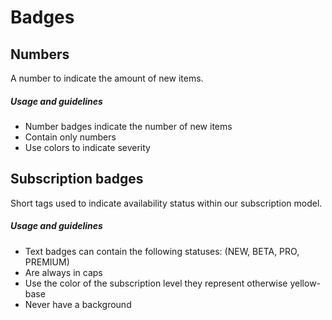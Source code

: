 
# Badges
## Numbers
A number to indicate the amount of new items.


##### Usage and guidelines
* Number badges indicate the number of new items
* Contain only numbers
* Use colors to indicate severity

<NumberBadgesExamples />


## Subscription badges
Short tags used to indicate availability status within our subscription model.

##### Usage and guidelines
* Text badges can contain the following statuses: (NEW, BETA, PRO, PREMIUM)
* Are always in caps
* Use the color of the subscription level they represent otherwise yellow-base
* Never have a background

<SubscriptionBadgesExamples />
